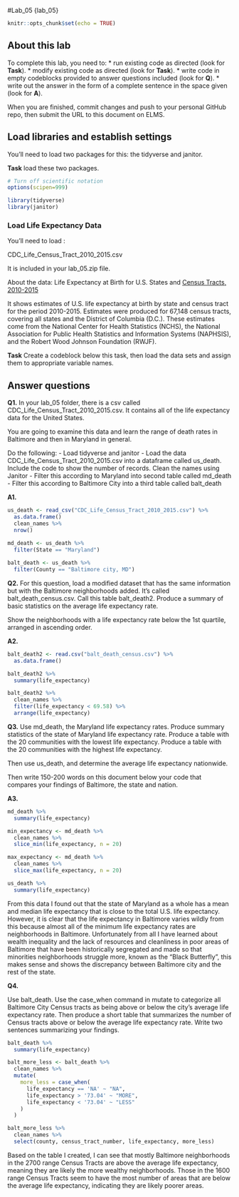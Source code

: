 #Lab_05  {lab_05}

```r
knitr::opts_chunk$set(echo = TRUE)
```

## About this lab

To complete this lab, you need to:
* run existing code as directed (look for **Task**).
* modify existing code as directed (look for **Task**).
* write code in empty codeblocks provided to answer questions included (look for **Q**).
* write out the answer in the form of a complete sentence in the space given (look for **A**).

When you are finished, commit changes and push to your personal GitHub repo, then submit the URL to this document on ELMS.

## Load libraries and establish settings

You'll need to load two packages for this: the tidyverse and janitor.

**Task** load these two packages.

```r
# Turn off scientific notation
options(scipen=999)

library(tidyverse)
library(janitor)
```

### Load Life Expectancy Data

You'll need to load :

CDC_Life_Census_Tract_2010_2015.csv

It is included in your lab_05.zip file.

About the data: 
Life Expectancy at Birth for U.S. States and [Census Tracts, 2010-2015](https://www.cdc.gov/nchs/data-visualization/life-expectancy/index.html) 

It shows estimates of U.S. life expectancy at birth by state and census tract for the period 2010-2015. Estimates were produced for 67,148 census tracts, covering all states and the District of Columbia (D.C.). These estimates come from the National Center for Health Statistics (NCHS), the National Association for Public Health Statistics and Information Systems (NAPHSIS), and the Robert Wood Johnson Foundation (RWJF).


**Task** Create a codeblock below this task, then load the data sets and assign them to appropriate variable names. 

## Answer questions

**Q1.** In your lab_05 folder, there is a csv called CDC_Life_Census_Tract_2010_2015.csv.  It contains all of the life expectancy data for the United States.

You are going to examine this data and learn the range of death rates in Baltimore and then in Maryland in general.

Do the following:
-  Load tidyverse and janitor
-  Load the data CDC_Life_Census_Tract_2010_2015.csv into a dataframe called us_death. 
Include the code to show the number of records. Clean the names using Janitor
-  Filter this according to Maryland into second table called md_death
-  Filter this according to Baltimore City into a third table called balt_death

**A1.**

```r
us_death <- read_csv("CDC_Life_Census_Tract_2010_2015.csv") %>% 
  as.data.frame()
  clean_names %>% 
  nrow()
  
md_death <- us_death %>% 
  filter(State == "Maryland")

balt_death <- us_death %>% 
  filter(County == "Baltimore city, MD")

```

**Q2.** 
For this question, load a modified dataset that has the same information but with the Baltimore neighborhoods added. It's called balt_death_census.csv. Call this table balt_death2. 
Produce a summary of basic statistics on the average life expectancy rate.

Show the neighborhoods with a life expectancy rate below the 1st quartile, arranged in ascending order. 


**A2.** 
```r
balt_death2 <- read.csv("balt_death_census.csv") %>% 
  as.data.frame()

balt_death2 %>% 
  summary(life_expectancy)

balt_death2 %>% 
  clean_names %>% 
  filter(life_expectancy < 69.58) %>% 
  arrange(life_expectancy) 


```

**Q3.** Use md_death, the Maryland life expectancy rates.
Produce summary statistics of the state of Maryland life expectancy rate. 
Produce a table with the 20 communities with the lowest life expectancy. 
Produce a table with the 20 communities with the highest life expectancy. 

Then use us_death, and determine the average life expectancy nationwide.

Then write 150-200 words on this document below your code that compares your findings of Baltimore, the state and nation. 

**A3.**

```r

md_death %>% 
  summary(life_expectancy)

min_expectancy <- md_death %>% 
  clean_names %>% 
  slice_min(life_expectancy, n = 20)

max_expectancy <- md_death %>% 
  clean_names %>% 
  slice_max(life_expectancy, n = 20)

us_death %>% 
  summary(life_expectancy)

```
From this data I found out that the state of Maryland as a whole has a mean and median life expectancy that is close to the total U.S. life expectancy. However, it is clear that the life expectancy in Baltimore varies wildly from this because almost all of the minimum life expectancy rates are neighborhoods in Baltimore. Unfortunately from all I have learned about wealth inequality and the lack of resources and cleanliness in poor areas of Baltimore that have been historically segregated and made so that minorities neighborhoods struggle more, known as the "Black Butterfly", this makes sense and shows the discrepancy between Baltimore city and the rest of the state. 


**Q4.**

Use balt_death. Use the case_when command in mutate to categorize all Baltimore City Census tracts as being above or below the city's average life expectancy rate. 
Then produce a short table that summarizes the number of Census tracts above or below the average life expectancy rate. Write two sentences summarizing your findings.


```r
balt_death %>% 
  summary(life_expectancy)

balt_more_less <- balt_death %>% 
  clean_names %>% 
  mutate(
    more_less = case_when(
      life_expectancy == 'NA' ~ "NA",
      life_expectancy > '73.04' ~ "MORE",
      life_expectancy < '73.04' ~ "LESS"
    )
  )

balt_more_less %>% 
  clean_names %>% 
  select(county, census_tract_number, life_expectancy, more_less) 
```
Based on the table I created, I can see that mostly Baltimore neighborhoods in the 2700 range Census Tracts are above the average life expectancy, meaning they are likely the more wealthy neighborhoods. Those in the 1600 range Census Tracts seem to have the most number of areas that are below the average life expectancy, indicating they are likely poorer areas.

